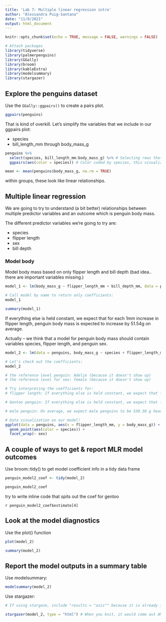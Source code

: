 ```yaml
---
title: 'Lab 7: Multiple linear regression intro'
author: "Alessandra Puig-Santana"
date: "11/9/2021"
output: html_document
---
```


```r
knitr::opts_chunk$set(echo = TRUE, message = FALSE, warnings = FALSE)

# Attach packages
library(tidyverse)
library(palmerpenguins)
library(GGally)
library(broom)
library(kableExtra)
library(modelsummary)
library(stargazer)
```

## Explore the penguins dataset

Use the `GGally::ggpairs()` to create a pairs plot.
```r
ggpairs(penguins)
```

That is kind of overkill. Let's simplify the variables that we include in our ggpairs plot:

- species
- bill_length_mm through body_mass_g
```r
penguins %>%
  select(species, bill_length_mm:body_mass_g) %>% # Selecting rows that include what we want. Select the first column, then from one variable : to the last one.
  ggpairs(aes(color = species)) # Color coded by species, this visualizes the comparisons, scatterplot is most important

mean <- mean(penguins$body_mass_g, na.rm = TRUE)
```
within groups, these look like linear relationships. 

## Multiple linear regression
 
We are going to try to understand (a bit better) relationships between multiple predictor variables and an outcome which is penguin body mass.

The different predictor variables we're going to try are:

- species
- flipper length
- sex
- bill depth

### Model body
Model body mass based on only flipper length and bill depth (bad idea.. there are important variables missing.)
```r
model_1 <- lm(body_mass_g ~ flipper_length_mm + bill_depth_mm, data = penguins) # ~ means "as a function of"

# Call model by name to return only coefficients:
model_1

summary(model_1)
```
If everything else is held constant, we expect that for each 1mm increase in flipper length, penguin body mass is expected to increase by 51.54g on average. 

Actually -- we think that a model for penguin body mass should contain variables species, flipper length, and penguin sex. 

```r
model_2 <- lm(data = penguins, body_mass_g ~ species + flipper_length_mm + sex)

# Let's check out the coefficients:
model_2

# the reference level penguin: Adelie (because it doesn't show up)
# the reference level for sex: female (because it doesn't show up)

# Try interpreting the coefficients for:
# flipper length: If everything else is held constant, we expect that for every mm increase in flipper length, penguin body mass is expected to increase by 20.02 g, on average.

# Gentoo penguin: If everything else is held constant, we expect that for 836.26 g heavier than adelie penguins on average.

# male penguin: On average, we expect male penguins to be 530.38 g heavier when compared to female penguins if all things are held constant. 
```

```r
# Data visualization on our model! 
ggplot(data = penguins, aes(x = flipper_length_mm, y = body_mass_g)) +
  geom_point(aes(color = species)) +
  facet_wrap(~ sex)
```


## A couple of ways to get & report MLR model outcomes 

Use broom::tidy() to get model coefficient info in a tidy data frame
```r
penguin_model2_coef <- tidy(model_2)

penguin_model2_coef
```

try to write inline code that spits out the coef for gentoo

`r penguin_model2_coef$estimate[4]`

## Look at the model diagnostics

Use the plot() function
```r
plot(model_2)

summary(model_2)
```
## Report the model outputs in a summary table 

Use modelsummary:
```r
modelsummary(model_2)
```

Use stargazer:
```r
# If using stargaze, include "results = "asis"" because it is already in HTML

stargazer(model_2, type = "html") # When you knit, it would come out AMAZING!

```

